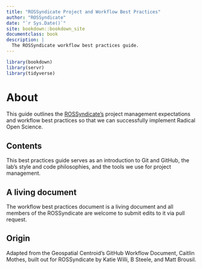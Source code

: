 ```yaml
---
title: "ROSSyndicate Project and Workflow Best Practices"
author: "ROSSyndicate"
date: "`r Sys.Date()`"
site: bookdown::bookdown_site
documentclass: book
description: |
  The ROSSyndicate workflow best practices guide.
---
```


```r
library(bookdown)
library(servr)
library(tidyverse)
```

# About

This guide outlines the [ROSSyndicate's](https://rossyndicate.com/) project management expectations and workflow best practices so that we can successfully implement Radical Open Science.

## Contents

This best practices guide serves as an introduction to Git and GitHub, the lab's style and code philosophies, and the tools we use for project management.

## A living document

The workflow best practices document is a living document and all members of the ROSSyndicate are welcome to submit edits to it via pull request.

## Origin

Adapted from the Geospatial Centroid's GitHub Workflow Document, Caitlin Mothes, built out for ROSSyndicate by Katie Willi, B Steele, and Matt Brousil.
